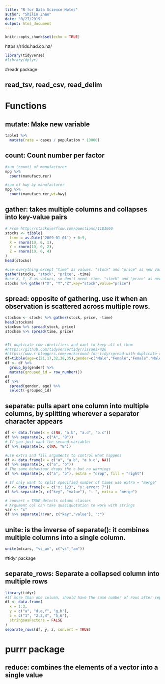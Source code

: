 ```yaml
---
title: "R for Data Science Notes"
author: "Shilin Zhao"
date: "8/27/2019"
output: html_document
---
```


```r
knitr::opts_chunk$set(echo = TRUE)
```


https://r4ds.had.co.nz/

```r
library(tidyverse)
#library(dplyr)
```

#readr package

## read_tsv, read_csv, read_delim



# Functions

## mutate: Make new variable

```r
table1 %>% 
  mutate(rate = cases / population * 10000)
```

## count: Count number per factor

```r
#sum (count) of manufacturer
mpg %>% 
  count(manufacturer)

#sum of hwy by manufacturer
mpg %>% 
  count(manufacturer,wt=hwy)

```

## gather:  takes multiple columns and collapses into key-value pairs

```r
# From http://stackoverflow.com/questions/1181060
stocks <- tibble(
  time = as.Date('2009-01-01') + 0:9,
  X = rnorm(10, 0, 1),
  Y = rnorm(10, 0, 2),
  Z = rnorm(10, 0, 4)
)
head(stocks)

#use everything except "time" as values. "stock" and "price" as new variable names for key and value
gather(stocks, "stock", "price", -time)
#use X, Y, Z as values, so don't need -time. "stock" and "price" as new variable names for key and value
stocks %>% gather("X", "Y","Z",key="stock",value="price")
```

## spread: opposite of gathering. use it when an observation is scattered across multiple rows.
```r
stocksm <- stocks %>% gather(stock, price, -time)
head(stocksm)
stocksm %>% spread(stock, price)
stocksm %>% spread(time, price)


#If duplicate row identifiers and want to keep all of them
#https://github.com/tidyverse/tidyr/issues/426
#https://www.r-bloggers.com/workaround-for-tidyrspread-with-duplicate-row-identifiers/
df=tibble(age=c(21,17,32,38,35),gender=c("Male","Female","Female","Male","Male"))
df <- df %>% 
  group_by(gender) %>% 
  mutate(grouped_id = row_number())
df
df %>% 
  spread(gender, age) %>% 
  select(-grouped_id)
```

## separate: pulls apart one column into multiple columns, by splitting wherever a separator character appears
```r
df <- data.frame(x = c(NA, "a.b", "a.d", "b.c"))
df %>% separate(x, c("A", "B"))
# If you just want the second variable:
df %>% separate(x, c(NA, "B"))

#use extra and fill arguments to control what happens
df <- data.frame(x = c("a", "a b", "a b c", NA))
df %>% separate(x, c("a", "b"))
# The same behaviour drops the c but no warnings
df %>% separate(x, c("a", "b"), extra = "drop", fill = "right")

# If only want to split specified number of times use extra = "merge"
df <- data.frame(x = c("x: 123", "y: error: 7"))
df %>% separate(x, c("key", "value"), ": ", extra = "merge")

# convert = TRUE detects column classes
# Argument col can take quasiquotation to work with strings
var <- "x"
df %>% separate(!!var, c("key","value"), ":")
```


## unite: is the inverse of separate(): it combines multiple columns into a single column.
```r

unite(mtcars, "vs_am", c("vs","am"))


```

#tidyr package

## separate_rows: Separate a collapsed column into multiple rows

```r
library(tidyr)
#If more than one column, should have the same number of rows after seprate
df <- data.frame(
  x = 1:3,
  y = c("a", "d,e,f", "g,h"),
  z = c("1", "2,3,4", "5,6"),
  stringsAsFactors = FALSE
)
separate_rows(df, y, z, convert = TRUE)


```

# purrr package
## reduce: combines the elements of a vector into a single value


